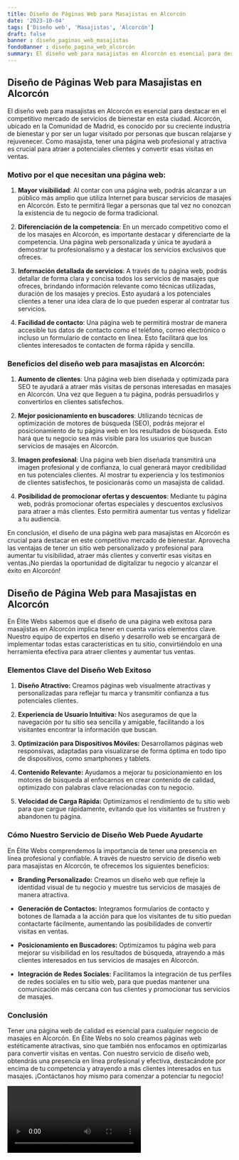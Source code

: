 ```yaml
---
title: Diseño de Páginas Web para Masajistas en Alcorcón
date: '2023-10-04'
tags: ['Diseño web', 'Masajistas', 'Alcorcón']
draft: false
banner : diseño_paginas_web_masajistas
fondoBanner : diseño_pagina_web_alcorcón
summary: El diseño web para masajistas en Alcorcón es esencial para destacar en el competitivo mercado de servicios de bienestar en esta ciudad. Alcorcón, ubicado en la Comunidad de Madrid, es conocido por su creciente industria de bienestar y por ser un lugar visitado por personas que buscan relajarse y rejuvenecer. Como masajista, tener una página web profesional y atractiva es crucial para atraer a potenciales clientes y convertir esas visitas en ventas.
---
```


## Diseño de Páginas Web para Masajistas en Alcorcón

El diseño web para masajistas en Alcorcón es esencial para destacar en el competitivo mercado de servicios de bienestar en esta ciudad. Alcorcón, ubicado en la Comunidad de Madrid, es conocido por su creciente industria de bienestar y por ser un lugar visitado por personas que buscan relajarse y rejuvenecer. Como masajista, tener una página web profesional y atractiva es crucial para atraer a potenciales clientes y convertir esas visitas en ventas.

### Motivo por el que necesitan una página web:

1. **Mayor visibilidad**: Al contar con una página web, podrás alcanzar a un público más amplio que utiliza Internet para buscar servicios de masajes en Alcorcón. Esto te permitirá llegar a personas que tal vez no conozcan la existencia de tu negocio de forma tradicional.

2. **Diferenciación de la competencia**: En un mercado competitivo como el de los masajes en Alcorcón, es importante destacar y diferenciarte de la competencia. Una página web personalizada y única te ayudará a demostrar tu profesionalismo y a destacar los servicios exclusivos que ofreces.

3. **Información detallada de servicios**: A través de tu página web, podrás detallar de forma clara y concisa todos los servicios de masajes que ofreces, brindando información relevante como técnicas utilizadas, duración de los masajes y precios. Esto ayudará a los potenciales clientes a tener una idea clara de lo que pueden esperar al contratar tus servicios.

4. **Facilidad de contacto**: Una página web te permitirá mostrar de manera accesible tus datos de contacto como el teléfono, correo electrónico o incluso un formulario de contacto en línea. Esto facilitará que los clientes interesados te contacten de forma rápida y sencilla.

### Beneficios del diseño web para masajistas en Alcorcón:

1. **Aumento de clientes**: Una página web bien diseñada y optimizada para SEO te ayudará a atraer más visitas de personas interesadas en masajes en Alcorcón. Una vez que lleguen a tu página, podrás persuadirlos y convertirlos en clientes satisfechos.

2. **Mejor posicionamiento en buscadores**: Utilizando técnicas de optimización de motores de búsqueda (SEO), podrás mejorar el posicionamiento de tu página web en los resultados de búsqueda. Esto hará que tu negocio sea más visible para los usuarios que buscan servicios de masajes en Alcorcón.

3. **Imagen profesional**: Una página web bien diseñada transmitirá una imagen profesional y de confianza, lo cual generará mayor credibilidad en tus potenciales clientes. Al mostrar tu experiencia y los testimonios de clientes satisfechos, te posicionarás como un masajista de calidad.

4. **Posibilidad de promocionar ofertas y descuentos**: Mediante tu página web, podrás promocionar ofertas especiales y descuentos exclusivos para atraer a más clientes. Esto permitirá aumentar tus ventas y fidelizar a tu audiencia.

En conclusión, el diseño de una página web para masajistas en Alcorcón es crucial para destacar en este competitivo mercado de bienestar. Aprovecha las ventajas de tener un sitio web personalizado y profesional para aumentar tu visibilidad, atraer más clientes y convertir esas visitas en ventas.¡No pierdas la oportunidad de digitalizar tu negocio y alcanzar el éxito en Alcorcón!

<GifSeo />

<Cta />

## Diseño de Página Web para Masajistas en Alcorcón

En Élite Webs sabemos que el diseño de una página web exitosa para masajistas en Alcorcón implica tener en cuenta varios elementos clave. Nuestro equipo de expertos en diseño y desarrollo web se encargará de implementar todas estas características en tu sitio, convirtiéndolo en una herramienta efectiva para atraer clientes y aumentar tus ventas.

### Elementos Clave del Diseño Web Exitoso

1. **Diseño Atractivo:** Creamos páginas web visualmente atractivas y personalizadas para reflejar tu marca y transmitir confianza a tus potenciales clientes.

2. **Experiencia de Usuario Intuitiva:** Nos aseguramos de que la navegación por tu sitio sea sencilla y amigable, facilitando a los visitantes encontrar la información que buscan.

3. **Optimización para Dispositivos Móviles:** Desarrollamos páginas web responsivas, adaptadas para visualizarse de forma óptima en todo tipo de dispositivos, como smartphones y tablets.

4. **Contenido Relevante:** Ayudamos a mejorar tu posicionamiento en los motores de búsqueda al enfocarnos en crear contenido de calidad, optimizado con palabras clave relacionadas con tu negocio.

5. **Velocidad de Carga Rápida:** Optimizamos el rendimiento de tu sitio web para que cargue rápidamente, evitando que los visitantes se frustren y abandonen tu página.

### Cómo Nuestro Servicio de Diseño Web Puede Ayudarte

En Élite Webs comprendemos la importancia de tener una presencia en línea profesional y confiable. A través de nuestro servicio de diseño web para masajistas en Alcorcón, te ofrecemos los siguientes beneficios:

- **Branding Personalizado:** Creamos un diseño web que refleje la identidad visual de tu negocio y muestre tus servicios de masajes de manera atractiva.

- **Generación de Contactos:** Integramos formularios de contacto y botones de llamada a la acción para que los visitantes de tu sitio puedan contactarte fácilmente, aumentando las posibilidades de convertir visitas en ventas.

- **Posicionamiento en Buscadores:** Optimizamos tu página web para mejorar su visibilidad en los resultados de búsqueda, atrayendo a más clientes interesados en tus servicios de masajes en Alcorcón.

- **Integración de Redes Sociales:** Facilitamos la integración de tus perfiles de redes sociales en tu sitio web, para que puedas mantener una comunicación más cercana con tus clientes y promocionar tus servicios de masajes.

### Conclusión

Tener una página web de calidad es esencial para cualquier negocio de masajes en Alcorcón. En Élite Webs no solo creamos páginas web estéticamente atractivas, sino que también nos enfocamos en optimizarlas para convertir visitas en ventas. Con nuestro servicio de diseño web, obtendrás una presencia en línea profesional y efectiva, destacándote por encima de tu competencia y atrayendo a más clientes interesados en tus masajes. ¡Contáctanos hoy mismo para comenzar a potenciar tu negocio!

<Video />

<CtaBot job='Masajistas' city='Alcorcón'/>

<Gmaps query='Alcorcón+españa+maps' />